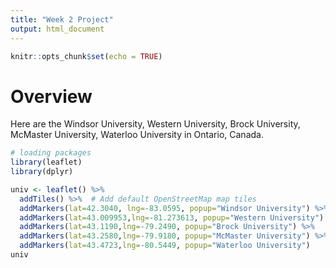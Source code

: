 ---
title: "Week 2 Project"
output: html_document
---

```{r setup, include=FALSE}
knitr::opts_chunk$set(echo = TRUE)
```

# Overview

Here are the Windsor University, Western University, Brock University, McMaster University, Waterloo University in Ontario, Canada.

```{r}
# loading packages
library(leaflet)
library(dplyr)
```


```{r}
univ <- leaflet() %>%
  addTiles() %>%  # Add default OpenStreetMap map tiles
  addMarkers(lat=42.3040, lng=-83.0595, popup="Windsor University") %>%
  addMarkers(lat=43.009953,lng=-81.273613, popup="Western University") %>%
  addMarkers(lat=43.1190,lng=-79.2490, popup="Brock University") %>%
  addMarkers(lat=43.2580,lng=-79.9180, popup="McMaster University") %>%
  addMarkers(lat=43.4723,lng=-80.5449, popup="Waterloo University")
univ
```



